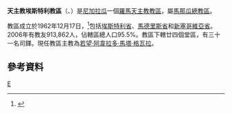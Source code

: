 {{Infobox Roman Catholic diocese 
|jurisdiction     = 教區
|name            = 希諾特加
|latin= Dioecesis Esteliensis
|image =Nicaragua - Diocesi di Estelí.png
|caption = 
|location = [[尼加拉瓜|尼加拉瓜]] 
|territory = 埃斯特利省、馬德里斯省、新塞哥維亞省
|population = 913,862
|rite = [[罗马礼|罗马礼]]
|patron =
|province = 馬那瓜
|established = 1962年
|cathedral = 玫瑰聖母主教座堂
|co-cathedral = 
|leadership = 主教 
|website = 
|pope =  
|patriarch= 
|metropolitan =
|ordinary = 若望·阿韋拉多·馬塔·格瓦拉
|coadjutor archbishop = 
|coadjutor bishop =
|auxiliary =
|emeritus = }} 

'''天主教埃斯特利教區'''（{{lang-la|Dioecesis Esteliensis}}、{{lang-es|Diócesis de Estelí}}）是[[尼加拉瓜|尼加拉瓜]]一個[[羅馬天主教|羅馬天主教]][[教區|教區]]，屬[[天主教馬那瓜總教區|馬那瓜總教區]]。

教區成立於1962年12月17日，<ref>{{cite journal
|journal=[[宗座公報|宗座公報]]
|publisher=梵蒂岡出版社
|date=1963年
|volume=55
|title=''Supremi muneris''
|page=941
|url=http://www.vatican.va/archive/aas/documents/AAS%2055%20%5B1963%5D%20-%20ocr.pdf
|access-date=2014-04-02
|archive-date=2010-03-27
|archive-url=https://web.archive.org/web/20100327072014/http://www.vatican.va/archive/aas/documents/AAS%2055%20%5B1963%5D%20-%20ocr.pdf
|dead-url=no
}}</ref>包括[[埃斯特利省|埃斯特利省]]、[[馬德里斯省|馬德里斯省]]和[[新塞哥維亞省|新塞哥維亞省]]。2006年有教友913,862人，佔轄區總人口95.5%。教區下轄廿四個堂區，有三十一名司鐸。現任教區主教為[[若望·阿韋拉多·馬塔·格瓦拉|若望·阿韋拉多·馬塔·格瓦拉]]。

==參考資料==
{{reflist}}
{{尼加拉瓜天主教教區}}
[[Category:尼加拉瓜天主教教區|E]]